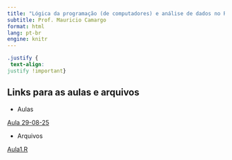 ```yaml
---
title: "Lógica da programação (de computadores) e análise de dados no R"
subtitle: Prof. Mauricio Camargo
format: html
lang: pt-br
engine: knitr
---
```


```css
.justify {
 text-align:
justify !important}
```

<!--
gitcreds::gitcreds_set()
-->

## Links para as aulas e arquivos

- Aulas

[Aula 29-08-25](Aula1.html)

- Arquivos

[Aula1.R](Aula1.R)

